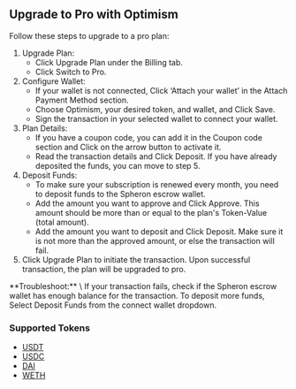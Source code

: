 
## Upgrade to Pro with Optimism
Follow these steps to upgrade to a pro plan:

1. Upgrade Plan:
   - Click Upgrade Plan under the Billing tab.
   - Click Switch to Pro.
2. Configure Wallet:
   - If your wallet is not connected, Click ‘Attach your wallet’ in the Attach Payment Method section.
   - Choose Optimism, your desired token, and wallet, and Click Save.
   - Sign the transaction in your selected wallet to connect your wallet.
3. Plan Details:
   - If you have a coupon code, you can add it in the Coupon code section and Click on the arrow button to activate it.
   - Read the transaction details and Click Deposit. If you have already deposited the funds, you can move to step 5.
4. Deposit Funds:
   - To make sure your subscription is renewed every month, you need to deposit funds to the Spheron escrow wallet.
   - Add the amount you want to approve and Click Approve. This amount should be more than or equal to the plan's Token-Value (total amount).
   - Add the amount you want to deposit and Click Deposit. Make sure it is not more than the approved amount, or else the transaction will fail.
5. Click Upgrade Plan to initiate the transaction. Upon successful transaction, the plan will be upgraded to pro.

<Callout>
  **Troubleshoot:** \
  If your transaction fails, check if the Spheron escrow
  wallet has enough balance for the transaction. To deposit more funds, Select
  Deposit Funds from the connect wallet dropdown.
</Callout>

### Supported Tokens

- [USDT](https://optimistic.etherscan.io/token/0x94b008aa00579c1307b0ef2c499ad98a8ce58e58)
- [USDC](https://optimistic.etherscan.io/token/0x7f5c764cbc14f9669b88837ca1490cca17c31607)
- [DAI](https://optimistic.etherscan.io/token/0xda10009cbd5d07dd0cecc66161fc93d7c9000da1)
- [WETH](https://optimistic.etherscan.io/token/0x4200000000000000000000000000000000000006)

<Navigation name="Upgrade to Pro with Optimism" />
